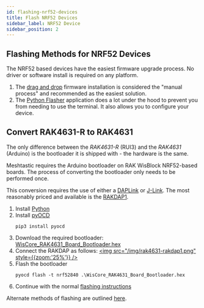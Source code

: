```yaml
---
id: flashing-nrf52-devices
title: Flash NRF52 Devices
sidebar_label: NRF52 Device
sidebar_position: 2
---
```


## Flashing Methods for NRF52 Devices

The NRF52 based devices have the easiest firmware upgrade process. No driver or software install is required on any platform.

1. The [drag and drop](/docs/getting-started/flashing-firmware/nrf52/drag-n-drop) firmware installation is considered the "manual process" and recommended as the easiest solution.
2. The [Python Flasher](/docs/software/python/flasher) application does a lot under the hood to prevent you from needing to use the terminal. It also allows you to configure your device.

## Convert RAK4631-R to RAK4631

The only difference between the _RAK4631-R_ (RUI3) and the _RAK4631_ (Arduino) is the bootloader it is shipped with - the hardware is the same.

Meshtastic requires the Arduino bootloader on RAK WisBlock NRF52-based boards. The process of converting the bootloader only needs to be performed once.

This conversion requires the use of either a [DAPLink](https://daplink.io/) or [J-Link](https://www.segger.com/products/debug-probes/j-link/). The most reasonably priced and available is the [RAKDAP1](https://store.rakwireless.com/products/daplink-tool).

1. Install [Python](https://www.python.org/downloads/)
2. Install [pyOCD](https://pyocd.io/)
   ```shell
   pip3 install pyocd
   ```
3. Download the required bootloader: [WisCore_RAK4631_Board_Bootloader.hex](https://github.com/RAKWireless/WisBlock/releases/download/0.4.2/WisCore_RAK4631_Board_Bootloader.hex)
4. Connect the RAKDAP as follows:
   [<img src="/img/rak4631-rakdap1.png" style={{zoom:'25%'}} />](/img/rak4631-rakdap1.png)
5. Flash the bootloader
   ```shell
   pyocd flash -t nrf52840 .\WisCore_RAK4631_Board_Bootloader.hex
   ```
6. Continue with the normal [flashing instructions](/docs/getting-started/flashing-firmware/nrf52/drag-n-drop)

Alternate methods of flashing are outlined [here](https://github.com/RAKWireless/WisBlock/tree/master/bootloader/RAK4630).